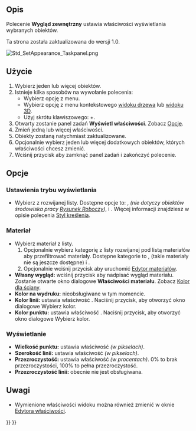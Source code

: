 <languages/>

{{Docnav/pl
|[[Std_SetMaterial/pl|Materiał]]
|[[Std_RandomColor/pl|Nadaj kolor losowo]]
|[[Std_View_Menu/pl|Std: Menu Widok]]
|IconL=Std_SetMaterial.svg
|IconR=Std_RandomColor.svg
|IconC=Freecad.svg
}}

{{GuiCommand
|Name=Std SetAppearance
|Name=Std: Wygląd zewnętrzny
|MenuLocation=Widok → Wygląd zewnętrzny ...
|Workbenches=[[Material_Workbench/pl|Materiał]], [[Part_Workbench/pl|Część]], [[PartDesign_Workbench/pl|Projekt Części]] i inne
|Shortcut={{KEY|Ctrl}} + {{KEY|D}}
|SeeAlso=[[Std_SetMaterial/pl|Materiał]],[[Part_ColorPerFace/pl|Kolor dla ściany]]
}}

<span id="Description"></span>
==Opis==

Polecenie '''Wygląd zewnętrzny''' ustawia właściwości wyświetlania wybranych obiektów.

Ta strona została zaktualizowana do wersji 1.0.

[[Image:Std_SetAppearance_Taskpanel.png]]
{{Caption|Panel zadań Właściwości wyświetlania}}

<span id="Usage"></span>
==Użycie==

# Wybierz jeden lub więcej obiektów.
# Istnieje kilka sposobów na wywołanie polecenia:
#* Wybierz opcję {{MenuCommand|Widok → [[Image:Std_SetAppearance.svg|16px]] Wygląd zewnętrzny ...}} z menu.
#* Wybierz opcję {{MenuCommand|[[Image:Std_SetAppearance.svg|16px]] Wygląd zewnętrzny ...}} z menu kontekstowego [[Tree_view/pl|widoku drzewa]] lub [[3D_view/pl|widoku 3D]].
#* Użyj skrótu klawiszowego: {{KEY|Ctrl}}+{{KEY|D}}.
# Otwarty zostanie panel zadań '''Wyświetl właściwości'''. Zobacz [[#Opcje|Opcje]].
# Zmień jedną lub więcej właściwości.
# Obiekty zostaną natychmiast zaktualizowane.
# Opcjonalnie wybierz jeden lub więcej dodatkowych obiektów, których właściwości chcesz zmienić.
# Wciśnij przycisk {{Button|Zamknij}} aby zamknąć panel zadań i zakończyć polecenie.

<span id="Options"></span>
==Opcje==

<span id="Viewing_mode"></span>
===Ustawienia trybu wyświetlania===

* Wybierz {{PropertyView|Tryb wyświetlania}} z rozwijanej listy. Dostępne opcje to: {{Value|Cieniowany z krawędziami}}, {{Value|Cieniowany}} ''(nie dotyczy obiektów środowiska pracy [[Draft_Workbench/pl|Rysunek Roboczy]])'', {{Value|Szkielet}} i {{Value|Tylko punkty}}. Więcej informacji znajdziesz w opisie polecenia [[Std_DrawStyle/pl|Styl kreślenia]].

<span id="Material"></span>
===Materiał===

<div class="mw-translate-fuzzy">
* Wybierz materiał z listy.
*# Opcjonalnie wybierz kategorię z listy rozwijanej pod listą materiałów aby przefiltrować materiały. Dostępne kategorie to {{Value|Podstawowy wygląd}}, {{Value|Wygląd tekstury}} (takie materiały nie są jeszcze dostępne) i {{Value|Wszystkie materiały}}.
*# Opcjonalnie wciśnij przycisk {{Button|Uruchom edytor}} aby uruchomić [[Materials_Edit/pl|Edytor materiałów]].
* '''Własny wygląd:''' wciśnij przycisk {{Button|...}} aby nadpisać wygląd materiału. Zostanie otwarte okno dialogowe '''Właściwości materiału'''. Zobacz [[Part_ColorPerFace/pl#Użycie|Kolor dla ściany]].
* '''Kolor na wydruku:''' nieobsługiwane w tym momencie.
* '''Kolor linii:''' ustawia właściwość {{PropertyView|Kolor linii}}. Naciśnij przycisk, aby otworzyć okno dialogowe Wybierz kolor.
* '''Kolor punktu:''' ustawia właściwość {{PropertyView|Kolor punktu}}. Naciśnij przycisk, aby otworzyć okno dialogowe Wybierz kolor.
</div>

<span id="Display"></span>
===Wyświetlanie===

* '''Wielkość punktu:''' ustawia właściwość {{PropertyView|Rozmiar punktu}} ''(w pikselach)''.
* '''Szerokość linii:''' ustawia właściwość {{PropertyView|Szerokość linii}} ''(w pikselach)''.
* '''Przezroczystość:''' ustawia właściwość {{PropertyView|Przezroczystość}} ''(w procentach)''. 0% to brak przezroczystości, 100% to pełna przezroczystość.
* '''Przezroczystość linii:''' obecnie nie jest obsługiwana.

<span id="Notes"></span>
==Uwagi==

* Wymienione właściwości widoku można również zmienić w oknie [[Property_editor/pl|Edytora właściwości]].


{{Docnav/pl
|[[Std_SetMaterial/pl|Materiał]]
|[[Std_RandomColor/pl|Nadaj kolor losowo]]
|[[Std_View_Menu/pl|Std: Menu Widok]]
|IconL=Std_SetMaterial.svg
|IconR=Std_RandomColor.svg
|IconC=Freecad.svg
}}

{{Std_Base_navi{{#translation:}}}}
{{Userdocnavi{{#translation:}}}}